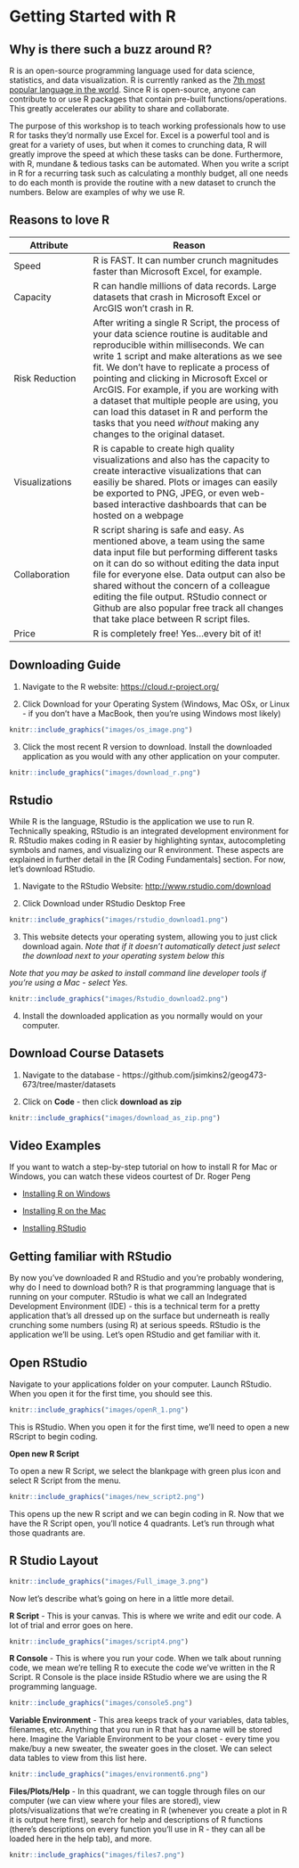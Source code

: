 # Getting Started with R

## Why is there such a buzz around R?

R is an open-source programming language used for data science, statistics, and data visualization. R is currently ranked as the [7th most popular language in the world](http://pypl.github.io/PYPL.html). Since R is open-source, anyone can contribute to or use R packages that contain pre-built functions/operations. This greatly accelerates our ability to share and collaborate. 

The purpose of this workshop is to teach working professionals how to use R for tasks they'd normally use Excel for. Excel is a powerful tool and is great for a variety of uses, but when it comes to crunching data, R will greatly improve the speed at which these tasks can be done. Furthermore, with R, mundane & tedious tasks can be automated. When you write a script in R for a recurring task such as calculating a monthly budget, all one needs to do each month is provide the routine with a new dataset to crunch the numbers. Below are examples of why we use R. 


## Reasons to love R

| Attribute | Reason |
|----|----------|
| Speed | R is FAST. It can number crunch magnitudes faster than Microsoft Excel, for example. |
| Capacity | R can handle millions of data records. Large datasets that crash in Microsoft Excel or ArcGIS won't crash in R. |
| Risk Reduction | After writing a single R Script, the process of your data science routine is auditable and reproducible within milliseconds. We can write 1 script and make alterations as we see fit. We don't have to replicate a process of pointing and clicking in Microsoft Excel or ArcGIS. For example, if you are working with a dataset that multiple people are using, you can load this dataset in R and perform the tasks that you need *without* making any changes to the original dataset. |
| Visualizations | R is capable to create high quality visualizations and also has the capacity to create interactive visualizations that can easiliy be shared. Plots or images can easily be exported to PNG, JPEG, or even web-based interactive dashboards that can be hosted on a webpage |
| Collaboration | R script sharing is safe and easy. As mentioned above, a team using the same data input file but performing different tasks on it can do so without editing the data input file for everyone else. Data output can also be shared without the concern of a colleague editing the file output. RStudio connect or Github are also popular free track all changes that take place between R script files.|
| Price | R is completely free! Yes...every bit of it!  |

## Downloading Guide

1. Navigate to the R website: <https://cloud.r-project.org/>
  
  
2. Click Download for your Operating System (Windows, Mac OSx, or Linux - if you don't have a MacBook, then you're using Windows most likely)

```r
knitr::include_graphics("images/os_image.png")  
```


3. Click the most recent R version to download. Install the downloaded application as you would with any other application on your computer.

```r
knitr::include_graphics("images/download_r.png")  
```


## Rstudio

While R is the language, RStudio is the application we use to run R. Technically speaking, RStudio is an integrated development environment for R. RStudio makes coding in R easier by highlighting syntax, autocompleting symbols and names, and visualizing our R environment. These aspects are explained in further detail in the [R Coding Fundamentals] section. For now, let's download RStudio. 


1. Navigate to the RStudio Website: <http://www.rstudio.com/download> 
  
  
2. Click Download under RStudio Desktop Free

```r
knitr::include_graphics("images/rstudio_download1.png")  
```


3. This website detects your operating system, allowing you to just click download again. *Note that if it doesn't automatically detect just select the download next to your operating system below this*

*Note that you may be asked to install command line developer tools if you're using a Mac - select Yes.*
  
```r
knitr::include_graphics("images/Rstudio_download2.png")  
```


4. Install the downloaded application as you normally would on your computer. 


## Download Course Datasets

1. Navigate to the database - https://github.com/jsimkins2/geog473-673/tree/master/datasets

2. Click on **Code** - then click **download as zip**
  
```r
knitr::include_graphics("images/download_as_zip.png")  
```

## Video Examples

If you want to watch a step-by-step tutorial on how to install
R for Mac or Windows, you can watch these videos courtest of Dr. Roger Peng

- [Installing R on Windows](http://youtu.be/Ohnk9hcxf9M)

- [Installing R on the Mac](https://youtu.be/uxuuWXU-7UQ)

- [Installing RStudio](https://youtu.be/bM7Sfz-LADM)

## Getting familiar with RStudio

By now you've downloaded R and RStudio and you're probably wondering, why do I need to download both? R is that programming language that is running on your computer. RStudio is what we call an Indegrated Development Environment (IDE) - this is a technical term for a pretty application that's all dressed up on the surface but underneath is really crunching some numbers (using R) at serious speeds. RStudio is the application we'll be using. Let's open RStudio and get familiar with it.


## Open RStudio
Navigate to your applications folder on your computer. Launch RStudio. When you open it for the first time, you should see this.


```r
knitr::include_graphics("images/openR_1.png")  
```


This is RStudio. When you open it for the first time, we'll need to open a new RScript to begin coding. 


**Open new R Script**


To open a new R Script, we select the blankpage with green plus icon and select R Script from the menu. 


```r
knitr::include_graphics("images/new_script2.png")  
```


This opens up the new R script and we can begin coding in R. Now that we have the R Script open, you'll notice 4 quadrants. Let's run through what those quadrants are.


## R Studio Layout


```r
knitr::include_graphics("images/Full_image_3.png")  
```


Now let's describe what's going on here in a little more detail.


**R Script** - This is your canvas. This is where we write and edit our code. A lot of trial and error goes on here. 


```r
knitr::include_graphics("images/script4.png")  
```


**R Console** - This is where you run your code. When we talk about running code, we mean we're telling R to execute the code we've written in the R Script. R Console is the place inside RStudio where we are using the R programming language. 


```r
knitr::include_graphics("images/console5.png")  
```


**Variable Environment** - This area keeps track of your variables, data tables, filenames, etc. Anything that you run in R that has a name will be stored here. Imagine the Variable Environment to be your closet - every time you make/buy a new sweater, the sweater goes in the closet. We can select data tables to view from this list here.


```r
knitr::include_graphics("images/environment6.png")  
```


**Files/Plots/Help** - In this quadrant, we can toggle through files on our computer (we can view where your files are stored), view plots/visualizations that we're creating in R (whenever you create a plot in R it is output here first), search for help and descriptions of R functions (there's descriptions on every function you'll use in R - they can all be loaded here in the help tab), and more.


```r
knitr::include_graphics("images/files7.png")  
```

